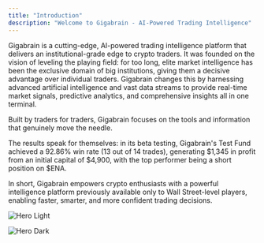 ```yaml
---
title: "Introduction"
description: "Welcome to Gigabrain - AI-Powered Trading Intelligence"
---
```


Gigabrain is a cutting-edge, AI-powered trading intelligence platform that delivers an institutional-grade edge to crypto traders. It was founded on the vision of leveling the playing field: for too long, elite market intelligence has been the exclusive domain of big institutions, giving them a decisive advantage over individual traders. Gigabrain changes this by harnessing advanced artificial intelligence and vast data streams to provide real-time market signals, predictive analytics, and comprehensive insights all in one terminal.

Built by traders for traders, Gigabrain focuses on the tools and information that genuinely move the needle. 

The results speak for themselves: in its beta testing, Gigabrain's Test Fund achieved a 92.86% win rate (13 out of 14 trades), generating $1,345 in profit from an initial capital of $4,900, with the top performer being a short position on $ENA. 

In short, Gigabrain empowers crypto enthusiasts with a powerful intelligence platform previously available only to Wall Street-level players, enabling faster, smarter, and more confident trading decisions.

<img
  className="block dark:hidden"
  src="/images/terminal.png"
  alt="Hero Light"
/>

<img
  className="hidden dark:block"
  src="/images/terminal.png"
  alt="Hero Dark"
/>
